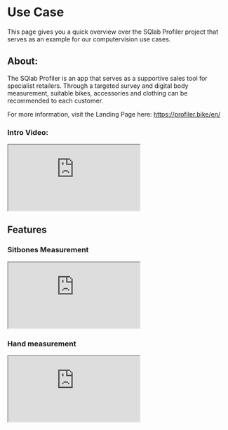 # Use Case

This page gives you a quick overview over the SQlab Profiler project that serves as an example for our computervision use cases.

## About:
The SQlab Profiler is an app that serves as a supportive sales tool for specialist retailers. Through a targeted survey and digital body measurement, suitable bikes, accessories and clothing can be recommended to each customer.

For more information, visit the Landing Page here: https://profiler.bike/en/

### Intro Video:

<div style={{position: "relative", paddingTop: "56.25%"}}>
    <iframe
        src="https://customer-q2hkke27o6hb7oaf.cloudflarestream.com/2b713d63159780703f7c3dd4617a5756/iframe?poster=https%3A%2F%2Fcustomer-q2hkke27o6hb7oaf.cloudflarestream.com%2F2b713d63159780703f7c3dd4617a5756%2Fthumbnails%2Fthumbnail.jpg%3Ftime%3D%26height%3D600"
        style={{border: "none", position: "absolute", top: 0, left: 0, height: "100%", width: "100%"}}
        allow="accelerometer; gyroscope; autoplay; encrypted-media; picture-in-picture;"
        allowFullScreen={true}
    ></iframe>
</div>

## Features

### Sitbones Measurement

<div style={{position: "relative", paddingTop: "56.25%"}}>
    <iframe
        src="https://customer-q2hkke27o6hb7oaf.cloudflarestream.com/3800ac26726b9662420c26957ff1c20e/iframe?poster=https%3A%2F%2Fcustomer-q2hkke27o6hb7oaf.cloudflarestream.com%2F3800ac26726b9662420c26957ff1c20e%2Fthumbnails%2Fthumbnail.jpg%3Ftime%3D%26height%3D600"
        style={{border: "none", position: "absolute", top: 0, left: 0, height: "100%", width: "100%"}}
        allow="accelerometer; gyroscope; autoplay; encrypted-media; picture-in-picture;"
        allowFullScreen={true}
    ></iframe>
</div>


### Hand measurement


<div style={{position: "relative", paddingTop: "56.25%"}}>
    <iframe
        src="https://customer-q2hkke27o6hb7oaf.cloudflarestream.com/3800ac26726b9662420c26957ff1c20e/iframe?poster=https%3A%2F%2Fcustomer-q2hkke27o6hb7oaf.cloudflarestream.com%2F3800ac26726b9662420c26957ff1c20e%2Fthumbnails%2Fthumbnail.jpg%3Ftime%3D%26height%3D600"
        style={{border: "none", position: "absolute", top: 0, left: 0, height: "100%", width: "100%"}}
        allow="accelerometer; gyroscope; autoplay; encrypted-media; picture-in-picture;"
        allowFullScreen={true}
    ></iframe>
</div>







